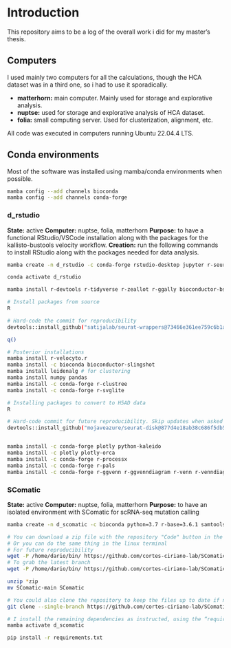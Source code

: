 # Introduction

This repository aims to be a log of the overall work i did for my master's thesis. 


## Computers
I used mainly two computers for all the calculations, though the HCA dataset was in a third one, so i had to use it sporadically. 

- **matterhorn:** main computer. Mainly used for storage and explorative analysis.
- **nuptse:** used for storage and explorative analysis of HCA dataset.
- **folia:** small computing server. Used for clusterization, alignment, etc. 

All code was executed in computers running Ubuntu 22.04.4 LTS.

## Conda environments

Most of the software was installed using mamba/conda environments when possible. 

```bash
mamba config --add channels bioconda
mamba config --add channels conda-forge
```

### d_rstudio
**State:** active
**Computer:** nuptse, folia, matterhorn
**Purpose:** to have a functional RStudio/VSCode installation along with the packages for the kallisto-bustools velocity workflow.
**Creation:** run the following commands to install RStudio along with the packages needed for data analysis.

```bash
mamba create -n d_rstudio -c conda-forge rstudio-desktop jupyter r-seurat

conda activate d_rstudio

mamba install r-devtools r-tidyverse r-zeallot r-ggally bioconductor-bsgenome.mmusculus.ucsc.mm10 bioconductor-dropletutils bioconductor-annotationhub bioconductor-singler

# Install packages from source
R

# Hard-code the commit for reproducibility
devtools::install_github("satijalab/seurat-wrappers@73466e361ee759c6b1add58faa3bc4e7a2ee5753")

q()

# Posterior installations
mamba install r-velocyto.r
mamba install -c bioconda bioconductor-slingshot
mamba install leidenalg # for clustering
mamba install numpy pandas
mamba install -c conda-forge r-clustree
mamba install -c conda-forge r-svglite

# Installing packages to convert to H5AD data
R

# Hard-code commit for future reproducibility. Skip updates when asked
devtools::install_github("mojaveazure/seurat-disk@877d4e18ab38c686f5db54f8cd290274ccdbe295")


mamba install -c conda-forge plotly python-kaleido
mamba install -c plotly plotly-orca
mamba install -c conda-forge r-processx
mamba install -c conda-forge r-pals
mamba install -c conda-forge r-ggvenn r-ggvenndiagram r-venn r-venndiagram

```

### SComatic
**State:** active
**Computer:** nuptse, folia, matterhorn
**Purpose:**  to have an isolated environment with SComatic for scRNA-seq mutation calling

```bash
mamba create -n d_scomatic -c bioconda python=3.7 r-base=3.6.1 samtools datamash bedtools

# You can download a zip file with the repository "Code" button in the web
# Or you can do the same thing in the linux terminal
# For future reproducibility
wget -P /home/dario/bin/ https://github.com/cortes-ciriano-lab/SComatic/archive/f515f4ee3e7c128600215d21992c051c16e0a03f.zip
# To grab the latest branch
wget -P /home/dario/bin/ https://github.com/cortes-ciriano-lab/SComatic/archive/main.zip

unzip *zip
mv SComatic-main SComatic

# You could also clone the repository to keep the files up to date if needed
git clone --single-branch https://github.com/cortes-ciriano-lab/SComatic.git /path/to/dir/

# I install the remaining dependencies as instructed, using the “requirements.txt” file in the repository.
mamba activate d_scomatic

pip install -r requirements.txt
```


